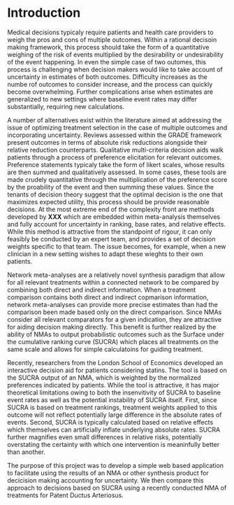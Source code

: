 # Introduction  
Medical decisions typicaly require patients and health care providers to weigh the pros and cons of multiple outcomes.
Within a rational decisoin making framework, this process should take the form of a quantitative weighing of the risk of events multiplied by the desirability or undesirability of the event happening.
In even the simple case of two outomes, this process is challenging when decision makers would like to take account of uncertainty in estimates of both outcomes.
Difficulty increases as the numbe rof outcomes to consider increase, and the process can quickly become overwhelming.
Further complications arise when estimates are generalized to new settings where baseline event rates may differ substantially, requiring new calculations.  

A number of alternatives exist within the literature aimed at addressing the issue of optimizing treatment selection in the case of multiple outcomes and incorporating uncertainty.
Reviews assessed within the GRADE framework present outcomes in terms of absolute risk reductions alongside their relative reduction counterparts. 
Qualitative multi-criteria decision aids walk patients through a process of preference elicitation for relevant outcomes.
Preference statements typicaly take the form of likert scales, whose results are then summed and qualitatively assessed.
In some cases, these tools are made crudely quantitative through the multiplication of the preference score by the proability of the event and then summing these values.
Since the tenants of decision theory suggest that the optimal decision is the one that maximizes expected utility, this process should be provide reasonable decisions.
At the most extreme end of the complexity front are methods developed by **XXX** which are embedded within meta-analysis themselves and fully account for uncertainty in ranking, base rates, and relative effects.
While this method is attractive from the standpoint of rigour, it can only feasibly be conducted by an expert team, and provides a set of decision weights specific to that team.
The issue becomes, for example, when a new clinician in a new setting wishes to adapt these wieghts to their own patients.  
  
Network meta-analyses are a relatively novel synthesis paradigm that allow for all relevant treatments within a connected network to be compared by combining both direct and indirect information.
When a treatment comparison contains both direct and indirect copmarison information, network meta-analyses can provide more precise estimates than had the comparison been made based only on the direct comparison.
Since NMAs consider all relevant comparators for a given indication, they are attractive for aiding decision making directly.
This benefit is further realized by the ability of NMAs to output probabilistic outcomes such as the Surface under the cumulative ranking curve (SUCRA) which places all treatments on the same scale and allows for simple calculatoins for guiding treatment.

Recently, researchers from the London School of Economics developed an interactive decision aid for patients considering statins. The tool is based on the SUCRA output of an NMA, which is weighted by the normalized preferences indicated by patients. While the tool is attractive, it has major theoretical limitations owing to both the insenvitivity of SUCRA to baseline event rates as well as the potential instability of SUCRA itself.
First, since SUCRA is based on treatment rankings, treatment weights applied to this outcome will not reflect potentially large difference in the absolute rates of events. Second, SUCRA is typically calculated based on relative effects which themselves can artificially inflate underlying absolute rates. 
SUCRA further magnifies even small differences in relative risks, potentially overstating the certainty with which one intervention is meaninfully better than another.  
  
The purpose of this project was to develop a simple web based application to facilitate using the results of an NMA or other synthesis product for decicision making accounting for uncertainty. We then compare this approach to decisions based on SUCRA using a recently conducted NMA of treatments for Patent Ductus Arteriosus.  
